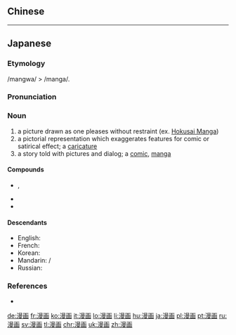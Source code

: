 ==Chinese==
{{zh-see|漫畫}}

----

==Japanese==
{{wikipedia|lang=ja}}
{{ja-kanjitab|まん|が|yomi=o}}

===Etymology===
/mangwa/ > /manga/.

===Pronunciation===
{{ja-pron|まんが|y=go|acc=0|acc_ref=NHK,DJR}}

===Noun===
{{ja-noun|まんが|マンガ|hhira=まんぐわ|kyu=漫畫}}

# a picture drawn as one pleases without restraint (ex. [[w:Hokusai Manga|Hokusai Manga]])
# a pictorial representation which exaggerates features for comic or satirical effect; a [[caricature]]
# a story told with pictures and dialog; a [[comic]], [[manga]]

====Compounds====
* {{ja-r|漫画本|まんがほん}}, {{ja-r|漫画本|まんがぼん}}
* {{ja-r|漫画家|まんがか}}
* {{ja-r|漫画字|まんがじ}}

====Descendants====
* English: {{m|en|manga}} {{gloss|Japanese comics}}
* French: {{m|fr|manga}} {{gloss|Japanese comics}}
* Korean: {{m|ko|만화}} {{gloss|comics}}
* Mandarin: {{m|cmn|漫畫}} / {{m|cmn|漫画|tr=mànhuà}} {{gloss|comics}}
* Russian: {{m|ru|ма́нга}} {{gloss|Japanese comics}}

===References===
<references/>
* {{R:Shogakukan}}

{{catlangcode|ja|Comics|Japanese fiction|Art|Culture|sort=まんが}}

[[de:漫画]]
[[fr:漫画]]
[[ko:漫画]]
[[it:漫画]]
[[lo:漫画]]
[[li:漫画]]
[[hu:漫画]]
[[ja:漫画]]
[[pl:漫画]]
[[pt:漫画]]
[[ru:漫画]]
[[sv:漫画]]
[[tl:漫画]]
[[chr:漫画]]
[[uk:漫画]]
[[zh:漫画]]